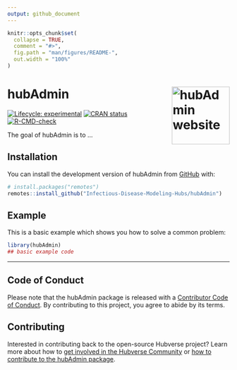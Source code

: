```yaml
---
output: github_document
---
```


<!-- README.md is generated from README.Rmd. Please edit that file -->

```r
knitr::opts_chunk$set(
  collapse = TRUE,
  comment = "#>",
  fig.path = "man/figures/README-",
  out.width = "100%"
)
```


# hubAdmin <a href="https://Infectious-Disease-Modeling-Hubs.github.io/hubAdmin/"><img src="man/figures/logo.png" align="right" height="131" alt="hubAdmin website" /></a>

<!-- badges: start -->
[![Lifecycle: experimental](https://img.shields.io/badge/lifecycle-experimental-orange.svg)](https://lifecycle.r-lib.org/articles/stages.html#experimental)
[![CRAN status](https://www.r-pkg.org/badges/version/hubAdmin)](https://CRAN.R-project.org/package=hubAdmin)
[![R-CMD-check](https://github.com/Infectious-Disease-Modeling-Hubs/hubAdmin/actions/workflows/R-CMD-check.yaml/badge.svg)](https://github.com/Infectious-Disease-Modeling-Hubs/hubAdmin/actions/workflows/R-CMD-check.yaml)
<!-- badges: end -->

The goal of hubAdmin is to ...

## Installation

You can install the development version of hubAdmin from [GitHub](https://github.com/) with:

``` r
# install.packages("remotes")
remotes::install_github("Infectious-Disease-Modeling-Hubs/hubAdmin")
```

## Example

This is a basic example which shows you how to solve a common problem:

```r
library(hubAdmin)
## basic example code
```

***

## Code of Conduct

Please note that the hubAdmin package is released with a [Contributor Code of Conduct](.github/CODE_OF_CONDUCT.md). By contributing to this project, you agree to abide by its terms.


## Contributing

Interested in contributing back to the open-source Hubverse project?
Learn more about how to [get involved in the Hubverse Community](https://hubdocs.readthedocs.io/en/latest/overview/contribute.html) or [how to contribute to the hubAdmin package](.github/CONTRIBUTING.md).
